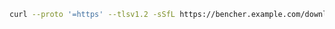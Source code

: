 ```sh
curl --proto '=https' --tlsv1.2 -sSfL https://bencher.example.com/download/install-cli.sh | sh
```
